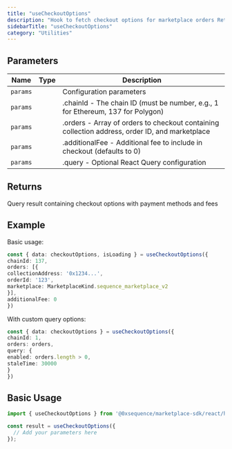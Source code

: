 ```yaml
---
title: "useCheckoutOptions"
description: "Hook to fetch checkout options for marketplace orders Retrieves checkout options including available payment methods, fees, and transaction details for a set of marketplace orders. Requires a connected wallet to calculate wallet-specific options."
sidebarTitle: "useCheckoutOptions"
category: "Utilities"
---
```


## Parameters

| Name | Type | Description |
|------|------|-------------|
| `params` |  | Configuration parameters |
| `params` |  | .chainId - The chain ID (must be number, e.g., 1 for Ethereum, 137 for Polygon) |
| `params` |  | .orders - Array of orders to checkout containing collection address, order ID, and marketplace |
| `params` |  | .additionalFee - Additional fee to include in checkout (defaults to 0) |
| `params` |  | .query - Optional React Query configuration |

## Returns

Query result containing checkout options with payment methods and fees

## Example

Basic usage:
```typescript
const { data: checkoutOptions, isLoading } = useCheckoutOptions({
chainId: 137,
orders: [{
collectionAddress: '0x1234...',
orderId: '123',
marketplace: MarketplaceKind.sequence_marketplace_v2
}],
additionalFee: 0
})
```

With custom query options:
```typescript
const { data: checkoutOptions } = useCheckoutOptions({
chainId: 1,
orders: orders,
query: {
enabled: orders.length > 0,
staleTime: 30000
}
})
```

## Basic Usage

```typescript
import { useCheckoutOptions } from '@0xsequence/marketplace-sdk/react/hooks';

const result = useCheckoutOptions({
  // Add your parameters here
});
```

